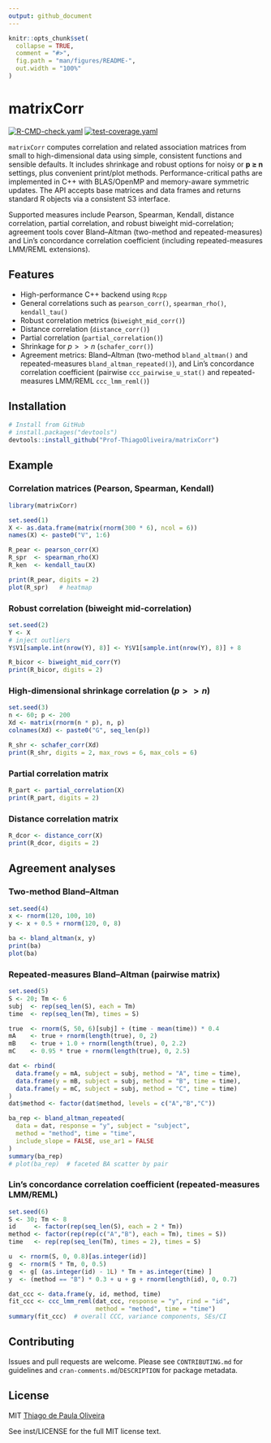 ```yaml
---
output: github_document
---
```


<!-- README.md is generated from README.Rmd. Please edit that file -->

```r
knitr::opts_chunk$set(
  collapse = TRUE,
  comment = "#>",
  fig.path = "man/figures/README-",
  out.width = "100%"
)
```

# matrixCorr

<!-- badges: start -->
[![R-CMD-check.yaml](https://github.com/Prof-ThiagoOliveira/matrixCorr/actions/workflows/R-CMD-check.yaml/badge.svg)](https://github.com/Prof-ThiagoOliveira/matrixCorr/actions/workflows/R-CMD-check.yaml)
[![test-coverage.yaml](https://github.com/Prof-ThiagoOliveira/matrixCorr/actions/workflows/test-coverage.yaml/badge.svg)](https://github.com/Prof-ThiagoOliveira/matrixCorr/actions/workflows/test-coverage.yaml)
<!-- badges: end -->

`matrixCorr` computes correlation and related association matrices from small to
high-dimensional data using simple, consistent functions and sensible defaults.
It includes shrinkage and robust options for noisy or **p ≥ n** settings, plus
convenient print/plot methods. Performance-critical paths are implemented in
C++ with BLAS/OpenMP and memory-aware symmetric updates. The API accepts base
matrices and data frames and returns standard R objects via a consistent S3
interface.

Supported measures include Pearson, Spearman, Kendall, distance correlation,
partial correlation, and robust biweight mid-correlation; agreement tools cover
Bland–Altman (two-method and repeated-measures) and Lin’s concordance
correlation coefficient (including repeated-measures LMM/REML extensions).

## Features

- High-performance C++ backend using `Rcpp`
- General correlations such as `pearson_corr()`, `spearman_rho()`, `kendall_tau()`
- Robust correlation metrics (`biweight_mid_corr()`)
- Distance correlation (`distance_corr()`)
- Partial correlation (`partial_correlation()`)
- Shrinkage for $p >> n$ (`schafer_corr()`)
- Agreement metrics: Bland–Altman (two-method `bland_altman()` and repeated-measures `bland_altman_repeated()`), and Lin’s concordance correlation coefficient (pairwise `ccc_pairwise_u_stat()` and repeated-measures LMM/REML `ccc_lmm_reml()`)

## Installation

```r
# Install from GitHub
# install.packages("devtools")
devtools::install_github("Prof-ThiagoOliveira/matrixCorr")
```

## Example

### Correlation matrices (Pearson, Spearman, Kendall)

```r
library(matrixCorr)

set.seed(1)
X <- as.data.frame(matrix(rnorm(300 * 6), ncol = 6))
names(X) <- paste0("V", 1:6)

R_pear <- pearson_corr(X)
R_spr  <- spearman_rho(X)
R_ken  <- kendall_tau(X)

print(R_pear, digits = 2)
plot(R_spr)   # heatmap
```

### Robust correlation (biweight mid-correlation)

```r
set.seed(2)
Y <- X
# inject outliers
Y$V1[sample.int(nrow(Y), 8)] <- Y$V1[sample.int(nrow(Y), 8)] + 8

R_bicor <- biweight_mid_corr(Y)
print(R_bicor, digits = 2)
```

### High-dimensional shrinkage correlation ($p >> n$)

```r
set.seed(3)
n <- 60; p <- 200
Xd <- matrix(rnorm(n * p), n, p)
colnames(Xd) <- paste0("G", seq_len(p))

R_shr <- schafer_corr(Xd)
print(R_shr, digits = 2, max_rows = 6, max_cols = 6)
```

### Partial correlation matrix

```r
R_part <- partial_correlation(X)
print(R_part, digits = 2)
```

### Distance correlation matrix

```r
R_dcor <- distance_corr(X)
print(R_dcor, digits = 2)
```

## Agreement analyses

### Two-method Bland–Altman

```r
set.seed(4)
x <- rnorm(120, 100, 10)
y <- x + 0.5 + rnorm(120, 0, 8)

ba <- bland_altman(x, y)
print(ba)
plot(ba)
```

### Repeated-measures Bland–Altman (pairwise matrix)

```r
set.seed(5)
S <- 20; Tm <- 6
subj  <- rep(seq_len(S), each = Tm)
time  <- rep(seq_len(Tm), times = S)

true  <- rnorm(S, 50, 6)[subj] + (time - mean(time)) * 0.4
mA    <- true + rnorm(length(true), 0, 2)
mB    <- true + 1.0 + rnorm(length(true), 0, 2.2)
mC    <- 0.95 * true + rnorm(length(true), 0, 2.5)

dat <- rbind(
  data.frame(y = mA, subject = subj, method = "A", time = time),
  data.frame(y = mB, subject = subj, method = "B", time = time),
  data.frame(y = mC, subject = subj, method = "C", time = time)
)
dat$method <- factor(dat$method, levels = c("A","B","C"))

ba_rep <- bland_altman_repeated(
  data = dat, response = "y", subject = "subject",
  method = "method", time = "time",
  include_slope = FALSE, use_ar1 = FALSE
)
summary(ba_rep)
# plot(ba_rep)  # faceted BA scatter by pair
```

### Lin’s concordance correlation coefficient (repeated-measures LMM/REML)

```r
set.seed(6)
S <- 30; Tm <- 8
id     <- factor(rep(seq_len(S), each = 2 * Tm))
method <- factor(rep(rep(c("A","B"), each = Tm), times = S))
time   <- rep(rep(seq_len(Tm), times = 2), times = S)

u  <- rnorm(S, 0, 0.8)[as.integer(id)]
g  <- rnorm(S * Tm, 0, 0.5)
g  <- g[ (as.integer(id) - 1L) * Tm + as.integer(time) ]
y  <- (method == "B") * 0.3 + u + g + rnorm(length(id), 0, 0.7)

dat_ccc <- data.frame(y, id, method, time)
fit_ccc <- ccc_lmm_reml(dat_ccc, response = "y", rind = "id",
                        method = "method", time = "time")
summary(fit_ccc)  # overall CCC, variance components, SEs/CI
```

## Contributing

Issues and pull requests are welcome. Please see `CONTRIBUTING.md` for
guidelines and `cran-comments.md`/`DESCRIPTION` for package metadata.

## License

MIT [Thiago de Paula Oliveira](https://orcid.org/0000-0002-4555-2584)

See inst/LICENSE for the full MIT license text.
